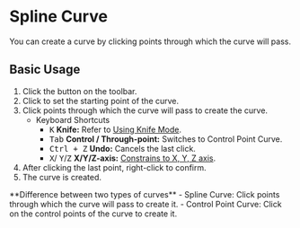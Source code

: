 
# Spline Curve

<Reference shortcut="" command="Spline Curve" button="Toolbar"  buttonIcon='button-spline-curve'/>

You can create a curve by clicking points through which the curve will pass.

## Basic Usage

1. Click the <ButtonIcon type="button-spline-curve" /> button on the toolbar.
2. Click to set the starting point of the curve.
3. Click points through which the curve will pass to create the curve.
   - <Kst>Keyboard Shortcuts</Kst>
      - <kbd>K</kbd> **Knife:** Refer to [Using Knife Mode](/tool/sketching-essentials#use-knife-mode).
      - <kbd>Tab</kbd> **Control / Through-point:** Switches to Control Point Curve.
      - <kbd>Ctrl + Z</kbd> **Undo:** Cancels the last click.
      - <kbd>X</kbd>/ <kbd>Y</kbd>/<kbd>Z</kbd> **X/Y/Z-axis:** [Constrains to X, Y, Z axis](/tool/sketching-essentials#constrain-to-an-axis).
4. After clicking the last point, right-click to confirm.
5. The curve is created.

<VideoPlayer fileName="spline-and-control-point-curve"/>

<Callout type="info" emoji="💡">
**Difference between two types of curves**
- Spline Curve: Click points through which the curve will pass to create it.
- Control Point Curve: Click on the control points of the curve to create it.
</Callout>



